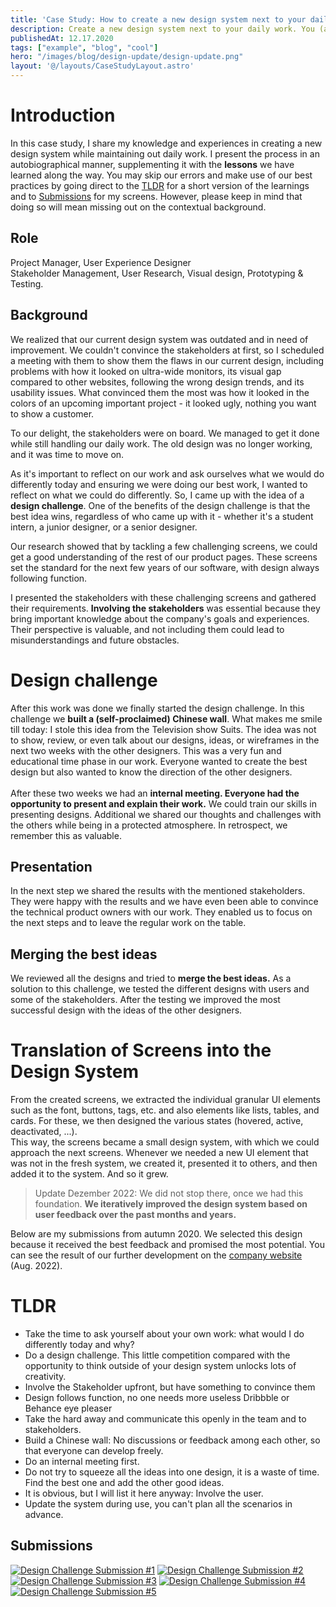 ```yaml
---
title: 'Case Study: How to create a new design system next to your daily work'
description: Create a new design system next to your daily work. You (and your team) can skip our mistakes and use our best practices. 
publishedAt: 12.17.2020
tags: ["example", "blog", "cool"]
hero: "/images/blog/design-update/design-update.png"
layout: '@/layouts/CaseStudyLayout.astro'
---
```


# Introduction
In this case study, I share my knowledge and experiences in creating a new design system while maintaining out daily work. 
I present the process in an autobiographical manner, supplementing it with the **lessons** we have learned along the way. You may skip our errors and make use of our best practices by going direct to the [TLDR](#tldr) for a short version of the learnings and to [Submissions](#Submissions) for my screens. However, please keep in mind that doing so will mean missing out on the contextual background.

## Role
Project Manager, User Experience Designer  
Stakeholder Management, User Research, Visual design, Prototyping & Testing.

## Background
We realized that our current design system was outdated and in need of improvement. We couldn't convince the stakeholders at first, so I scheduled a meeting with them to show them the flaws in our current design, including problems with how it looked on ultra-wide monitors, its visual gap compared to other websites, following the wrong design trends, and its usability issues. What convinced them the most was how it looked in the colors of an upcoming important project - it looked ugly, nothing you want to show a customer.

To our delight, the stakeholders were on board. We managed to get it done while still handling our daily work. The old design was no longer working, and it was time to move on.

As it's important to reflect on our work and ask ourselves what we would do differently today and ensuring we were doing our best work, I wanted to reflect on what we could do differently. So, I came up with the idea of a **design challenge**. One of the benefits of the design challenge is that the best idea wins, regardless of who came up with it - whether it's a student intern, a junior designer, or a senior designer.

Our research showed that by tackling a few challenging screens, we could get a good understanding of the rest of our product pages. These screens set the standard for the next few years of our software, with design always following function.

I presented the stakeholders with these challenging screens and gathered their requirements. **Involving the stakeholders** was essential because they bring important knowledge about the company's goals and experiences. Their perspective is valuable, and not including them could lead to misunderstandings and future obstacles.

# Design challenge
After this work was done we finally started the design challenge. In this challenge we **built a (self-proclaimed) Chinese wall**. 
What makes me smile till today: I stole this idea from the Television show Suits. The idea was not to show, review, or even talk about our designs, ideas, or wireframes in the next two weeks with the other designers. This was a very fun and educational time phase in our work. Everyone wanted to create the best design but also wanted to know the direction of the other designers. <br />  <br />
After these two weeks we had an **internal meeting. Everyone had the opportunity to present and explain their work.** We could train our skills in presenting designs. Additional we shared our thoughts and challenges with the others while being in a protected atmosphere. In retrospect, we remember this as valuable. 

## Presentation
In the next step we shared the results with the mentioned stakeholders. They were happy with the results and we have even been able to convince the technical product owners with our work. They enabled us to focus on the next steps and to leave the regular work on the table.

## Merging the best ideas
We reviewed all the designs and tried to **merge the best ideas.** As a solution to this challenge, we tested the different designs with users and some of the stakeholders. After the testing we improved the most successful design with the ideas of the other designers. 

# Translation of Screens into the Design System
From the created screens, we extracted the individual granular UI elements such as the font, buttons, tags, etc. and also elements like lists, tables, and cards. For these, we then designed the various states (hovered, active, deactivated, ...). <br /> 
This way, the screens became a small design system, with which we could approach the next screens. Whenever we needed a new UI element that was not in the fresh system, we created it, presented it to others, and then added it to the system. And so it grew.

> Update Dezember 2022: We did not stop there, once we had this foundation. **We iteratively improved the design system based on user feedback over the past months and years.**

Below are my submissions from autumn 2020. We selected this design because it received the best feedback and promised the most potential. You can see the result of our further development on the [company website](https://www.easy-software.com) (Aug. 2022).


# TLDR
- Take the time to ask yourself about your own work: what would I do differently today and why?
- Do a design challenge. This little competition compared with the opportunity to think outside of your design system unlocks lots of creativity.
- Involve the Stakeholder upfront, but have something to convince them
- Design follows function, no one needs more useless Dribbble or Behance eye pleaser
- Take the hard away and communicate this openly in the team and to stakeholders.
- Build a Chinese wall: No discussions or feedback among each other, so that everyone can develop freely.
- Do an internal meeting first.
- Do not try to squeeze all the ideas into one design, it is a waste of time. Find the best one and add the other good ideas.
- It is obvious, but I will list it here anyway: Involve the user.  
- Update the system during use, you can't plan all the scenarios in advance.

## Submissions 
<div class="not-prose mt-4 lg:my-8">
  <a href="../../images/blog/design-update/Web%201920%20–%201.webp" target="_blank"><img src="../../images/blog/design-update/Web%201920%20–%201.webp" alt="Design Challenge Submission #1" class="m-0"/></a>
  <a href="../../images/blog/design-update/Web%201920%20–%204.webp" target="_blank"><img src="../../images/blog/design-update/Web%201920%20–%204.webp" alt="Design Challenge Submission #2" class="m-0 mt-4"/></a>
  <a href="../../images/blog/design-update/Web%201920%20–%205.webp" target="_blank"><img src="../../images/blog/design-update/Web%201920%20–%205.webp" alt="Design Challenge Submission #3" class="m-0 mt-4"/></a>
  <a href="../../images/blog/design-update/Web%201920%20–%206.webp" target="_blank"><img src="../../images/blog/design-update/Web%201920%20–%206.webp" alt="Design Challenge Submission #4" class="m-0 mt-4"/></a>
  <a href="../../images/blog/design-update/Web%201920%20–%208.webp" target="_blank"><img src="../../images/blog/design-update/Web%201920%20–%208.webp" alt="Design Challenge Submission #5" class="m-0 mt-4"/></a>
</div>
